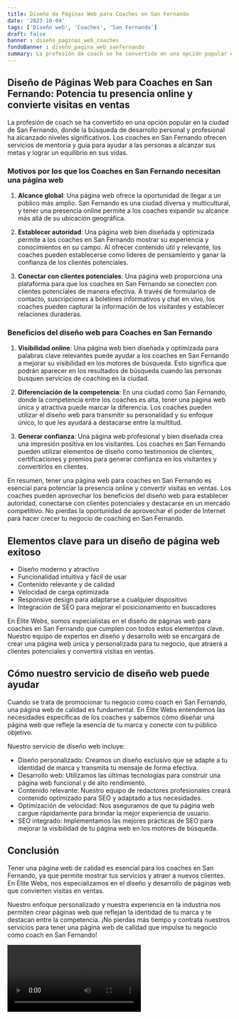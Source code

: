 ```yaml
---
title: Diseño de Páginas Web para Coaches en San Fernando
date: '2023-10-04'
tags: ['Diseño web', 'Coaches', 'San Fernando']
draft: false
banner : diseño_paginas_web_coaches
fondoBanner : diseño_pagina_web_sanfernando
summary: La profesión de coach se ha convertido en una opción popular en la ciudad de San Fernando, donde la búsqueda de desarrollo personal y profesional ha alcanzado niveles significativos. Los coaches en San Fernando ofrecen servicios de mentoría y guía para ayudar a las personas a alcanzar sus metas y lograr un equilibrio en sus vidas.
---
```


## Diseño de Páginas Web para Coaches en San Fernando: Potencia tu presencia online y convierte visitas en ventas

La profesión de coach se ha convertido en una opción popular en la ciudad de San Fernando, donde la búsqueda de desarrollo personal y profesional ha alcanzado niveles significativos. Los coaches en San Fernando ofrecen servicios de mentoría y guía para ayudar a las personas a alcanzar sus metas y lograr un equilibrio en sus vidas.

### Motivos por los que los Coaches en San Fernando necesitan una página web

1. **Alcance global**: Una página web ofrece la oportunidad de llegar a un público más amplio. San Fernando es una ciudad diversa y multicultural, y tener una presencia online permite a los coaches expandir su alcance más allá de su ubicación geográfica.

2. **Establecer autoridad**: Una página web bien diseñada y optimizada permite a los coaches en San Fernando mostrar su experiencia y conocimientos en su campo. Al ofrecer contenido útil y relevante, los coaches pueden establecerse como líderes de pensamiento y ganar la confianza de los clientes potenciales.

3. **Conectar con clientes potenciales**: Una página web proporciona una plataforma para que los coaches en San Fernando se conecten con clientes potenciales de manera efectiva. A través de formularios de contacto, suscripciones a boletines informativos y chat en vivo, los coaches pueden capturar la información de los visitantes y establecer relaciones duraderas.

### Beneficios del diseño web para Coaches en San Fernando

1. **Visibilidad online**: Una página web bien diseñada y optimizada para palabras clave relevantes puede ayudar a los coaches en San Fernando a mejorar su visibilidad en los motores de búsqueda. Esto significa que podrán aparecer en los resultados de búsqueda cuando las personas busquen servicios de coaching en la ciudad.

2. **Diferenciación de la competencia**: En una ciudad como San Fernando, donde la competencia entre los coaches es alta, tener una página web única y atractiva puede marcar la diferencia. Los coaches pueden utilizar el diseño web para transmitir su personalidad y su enfoque único, lo que les ayudará a destacarse entre la multitud.

3. **Generar confianza**: Una página web profesional y bien diseñada crea una impresión positiva en los visitantes. Los coaches en San Fernando pueden utilizar elementos de diseño como testimonios de clientes, certificaciones y premios para generar confianza en los visitantes y convertirlos en clientes.

En resumen, tener una página web para coaches en San Fernando es esencial para potenciar la presencia online y convertir visitas en ventas. Los coaches pueden aprovechar los beneficios del diseño web para establecer autoridad, conectarse con clientes potenciales y destacarse en un mercado competitivo. No pierdas la oportunidad de aprovechar el poder de Internet para hacer crecer tu negocio de coaching en San Fernando.

<GifSeo />

<Cta />

## Elementos clave para un diseño de página web exitoso

- Diseño moderno y atractivo
- Funcionalidad intuitiva y fácil de usar
- Contenido relevante y de calidad
- Velocidad de carga optimizada
- Responsive design para adaptarse a cualquier dispositivo
- Integración de SEO para mejorar el posicionamiento en buscadores

En Élite Webs, somos especialistas en el diseño de páginas web para coaches en San Fernando que cumplen con todos estos elementos clave. Nuestro equipo de expertos en diseño y desarrollo web se encargará de crear una página web única y personalizada para tu negocio, que atraerá a clientes potenciales y convertirá visitas en ventas.

## Cómo nuestro servicio de diseño web puede ayudar

Cuando se trata de promocionar tu negocio como coach en San Fernando, una página web de calidad es fundamental. En Élite Webs entendemos las necesidades específicas de los coaches y sabemos cómo diseñar una página web que refleje la esencia de tu marca y conecte con tu público objetivo.

Nuestro servicio de diseño web incluye:

- Diseño personalizado: Creamos un diseño exclusivo que se adapte a tu identidad de marca y transmita tu mensaje de forma efectiva.
- Desarrollo web: Utilizamos las últimas tecnologías para construir una página web funcional y de alto rendimiento.
- Contenido relevante: Nuestro equipo de redactores profesionales creará contenido optimizado para SEO y adaptado a tus necesidades.
- Optimización de velocidad: Nos aseguramos de que tu página web cargue rápidamente para brindar la mejor experiencia de usuario.
- SEO integrado: Implementamos las mejores prácticas de SEO para mejorar la visibilidad de tu página web en los motores de búsqueda.

## Conclusión

Tener una página web de calidad es esencial para los coaches en San Fernando, ya que permite mostrar tus servicios y atraer a nuevos clientes. En Élite Webs, nos especializamos en el diseño y desarrollo de páginas web que convierten visitas en ventas.

Nuestro enfoque personalizado y nuestra experiencia en la industria nos permiten crear páginas web que reflejan la identidad de tu marca y te destacan entre la competencia. ¡No pierdas más tiempo y contrata nuestros servicios para tener una página web de calidad que impulse tu negocio como coach en San Fernando!

<Video />

<CtaBot job='Coaches' city='San Fernando'/>

<Gmaps query='San Fernando+españa+maps' />